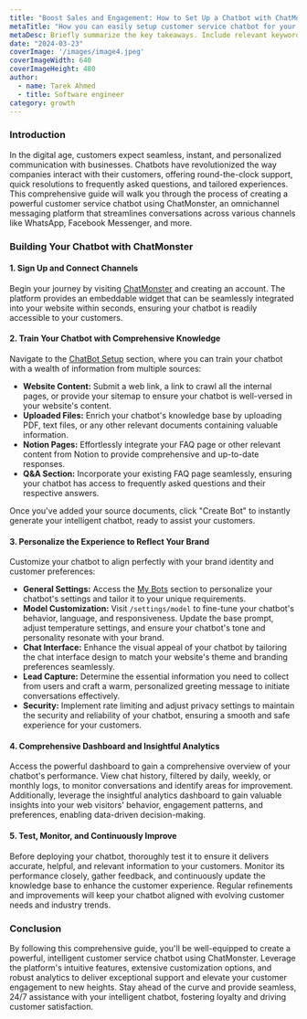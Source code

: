 ```yaml
---
title: "Boost Sales and Engagement: How to Set Up a Chatbot with ChatMonster"
metaTitle: "How you can easily setup customer service chatbot for your website"
metaDesc: Briefly summarize the key takeaways. Include relevant keywords like "customer service chatbot" and "ChatMonster."
date: "2024-03-23"
coverImage: '/images/image4.jpeg'
coverImageWidth: 640
coverImageHeight: 480
author:
  - name: Tarek Ahmed
  - title: Software engineer
category: growth
---
```



### Introduction

In the digital age, customers expect seamless, instant, and personalized communication with businesses. Chatbots have revolutionized the way companies interact with their customers, offering round-the-clock support, quick resolutions to frequently asked questions, and tailored experiences. This comprehensive guide will walk you through the process of creating a powerful customer service chatbot using ChatMonster, an omnichannel messaging platform that streamlines conversations across various channels like WhatsApp, Facebook Messenger, and more.

### Building Your Chatbot with ChatMonster

#### 1. Sign Up and Connect Channels

Begin your journey by visiting [ChatMonster](https://www.chatmonster.co/) and creating an account. The platform provides an embeddable widget that can be seamlessly integrated into your website within seconds, ensuring your chatbot is readily accessible to your customers.

#### 2. Train Your Chatbot with Comprehensive Knowledge

Navigate to the [ChatBot Setup](https://www.chatmonster.co/chatbot/setup) section, where you can train your chatbot with a wealth of information from multiple sources:

- **Website Content:** Submit a web link, a link to crawl all the internal pages, or provide your sitemap to ensure your chatbot is well-versed in your website's content.
- **Uploaded Files:** Enrich your chatbot's knowledge base by uploading PDF, text files, or any other relevant documents containing valuable information.
- **Notion Pages:** Effortlessly integrate your FAQ page or other relevant content from Notion to provide comprehensive and up-to-date responses.
- **Q&A Section:** Incorporate your existing FAQ page seamlessly, ensuring your chatbot has access to frequently asked questions and their respective answers.

Once you've added your source documents, click "Create Bot" to instantly generate your intelligent chatbot, ready to assist your customers.

#### 3. Personalize the Experience to Reflect Your Brand

Customize your chatbot to align perfectly with your brand identity and customer preferences:

- **General Settings:** Access the [My Bots](https://www.chatmonster.co/chatbot) section to personalize your chatbot's settings and tailor it to your unique requirements.
- **Model Customization:** Visit `/settings/model` to fine-tune your chatbot's behavior, language, and responsiveness. Update the base prompt, adjust temperature settings, and ensure your chatbot's tone and personality resonate with your brand.
- **Chat Interface:** Enhance the visual appeal of your chatbot by tailoring the chat interface design to match your website's theme and branding preferences seamlessly.
- **Lead Capture:** Determine the essential information you need to collect from users and craft a warm, personalized greeting message to initiate conversations effectively.
- **Security:** Implement rate limiting and adjust privacy settings to maintain the security and reliability of your chatbot, ensuring a smooth and safe experience for your customers.

#### 4. Comprehensive Dashboard and Insightful Analytics

Access the powerful dashboard to gain a comprehensive overview of your chatbot's performance. View chat history, filtered by daily, weekly, or monthly logs, to monitor conversations and identify areas for improvement. Additionally, leverage the insightful analytics dashboard to gain valuable insights into your web visitors' behavior, engagement patterns, and preferences, enabling data-driven decision-making.

#### 5. Test, Monitor, and Continuously Improve

Before deploying your chatbot, thoroughly test it to ensure it delivers accurate, helpful, and relevant information to your customers. Monitor its performance closely, gather feedback, and continuously update the knowledge base to enhance the customer experience. Regular refinements and improvements will keep your chatbot aligned with evolving customer needs and industry trends.

### Conclusion

By following this comprehensive guide, you'll be well-equipped to create a powerful, intelligent customer service chatbot using ChatMonster. Leverage the platform's intuitive features, extensive customization options, and robust analytics to deliver exceptional support and elevate your customer engagement to new heights. Stay ahead of the curve and provide seamless, 24/7 assistance with your intelligent chatbot, fostering loyalty and driving customer satisfaction.